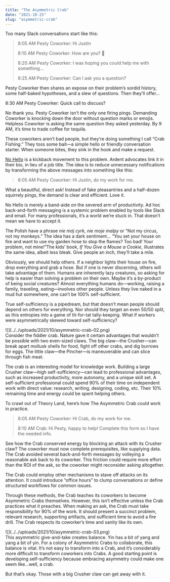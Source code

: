 ```yaml
---
title: "The Asymmetric Crab"
date: "2021-10-25"
slug: "asymmetric-crab"
---
```


Too many Slack conversations start like this:

> 8:05 AM Pesty Coworker: Hi Justin
> 
> 8:10 AM Pesty Coworker: How are you? 🙂
> 
> 8:20 AM Pesty Coworker: I was hoping you could help me with something…
> 
> 8:25 AM Pesty Coworker: Can I ask you a question?

Pesty Coworker then shares an expose on their problem’s sordid history, some half-baked hypotheses, and a slew of questions. Then they’ll offer…

8:30 AM Pesty Coworker: Quick call to discuss?

No thank you. Pesty Coworker isn’t the only one firing pings. Demanding Coworker is knocking down the door without question marks or emojis. Helpless Coworker is asking the same question they asked yesterday. By 9 AM, it’s time to trade coffee for tequila.

These coworkers aren’t bad people, but they’re doing something I call “Crab Fishing.” They toss some bait—a simple hello or friendly conversation starter. When someone bites, they sink in the hook and make a request.

[No Hello](https://nohello.net/) is a kickback movement to this problem. Ardent advocates link it in their bio, in lieu of a job title. The idea is to reduce unnecessary notifications by transforming the above messages into something like this:

> 8:05 AM Pesty Coworker: Hi Justin, do my work for me.

What a beautiful, direct ask! Instead of fake pleasantries and a half-dozen squirrely pings, the demand is clear and efficient. Love it.

No Hello is merely a band-aide on the severed arm of productivity. Ad hoc back-and-forth messaging is a systemic problem enabled by tools like Slack and email. For many professionals, it’s a world we’re stuck in. That doesn’t mean we have to accept it.

The Polish have a phrase *nie mój cyrk, nie moje malpy* or “Not my circus, not my monkeys.” The idea has a dark sentiment… “You set your house on fire and want to use my garden hose to stop the flames? Too bad! Your problem, not mine!”The kids’ book, *If You Give a Mouse a Cookie*, illustrates the same idea, albeit less bleak. Give people an inch, they’ll take a mile.

Obviously, we should help others. If a neighbor lights their house on fire, drop everything and grab a hose. But if one is never discerning, others will take advantage of them. Humans are inherently lazy creatures, so asking for help is easier than solving a problem on their own. Maybe it’s a by-product of being social creatures? Almost everything humans do—working, raising a family, traveling, eating—involves other people. Unless they live naked in a mud hut somewhere, one can’t be 100% self-sufficient.

True self-sufficiency is a pipedream, but that doesn’t mean people should depend on others for everything. Nor should they target an even 50/50 split, as this entropies into a game of tit-for-tat tally-keeping. What if workers were asymmetrically skewed toward self-sufficiency?

<div class="wp-block-image">![](../../uploads/2021/10/asymmetric-crab-02.png)</div>Consider the fiddler crab. Nature gave it certain advantages that wouldn’t be possible with two even-sized claws. The big claw—the Crusher—can break apart mollusk shells for food, fight off other crabs, and dig burrows for eggs. The little claw—the Pincher—is maneuverable and can slice through fish meat.

The crab is an interesting model for knowledge work. Building a large Crusher claw—high self-sufficiency—can lead to professional advantages, such as increased productivity, more autonomy, and a unique skill set. A self-sufficient professional could spend 90% of their time on independent work with direct value: research, writing, designing, coding, etc. Their 10% remaining time and energy could be spent helping others.

To crawl out of Theory Land, here’s how The Asymmetric Crab could work in practice.

> 8:05 AM Pesty Coworker: Hi Crab, do my work for me.
> 
> 8:10 AM Crab: Hi Pesty, happy to help! Complete this form so I have the needed info.

See how the Crab conserved energy by blocking an attack with its Crusher claw? The coworker must now complete prerequisites, like supplying data. The Crab avoided several back-and-forth messages by volleying a reasonable ask back to its coworker. This friction could require more effort than the ROI of the ask, so the coworker might reconsider asking altogether.

The Crab could employ other mechanisms to stave off attacks on its attention. It could introduce “office hours” to clump conversations or define structured workflows for common issues.

Through these methods, the Crab teaches its coworkers to become Asymmetric Crabs themselves. However, this isn’t effective unless the Crab practices what it preaches. When making an ask, the Crab must take responsibility for 90% of the work. It should present a succinct problem, relevant research, supporting artifacts, and sufficient time to avoid a fire drill. The Crab respects its coworker’s time and sanity like its own.

<div class="wp-block-image">![](../../uploads/2021/10/asymmetric-crab-03.png)</div>This asymmetric give-and-take creates balance. Yin has a bit of yang and yang a bit of yin. For a colony of Asymmetric Crabs to collaborate, this balance is vital. It’s not easy to transform into a Crab, and it’s considerably more difficult to transform coworkers into Crabs. A good starting point is developing self-sufficiency because embracing asymmetry could make one seem like…well, a crab.

But that’s okay. Those with a big Crusher claw can get away with it.